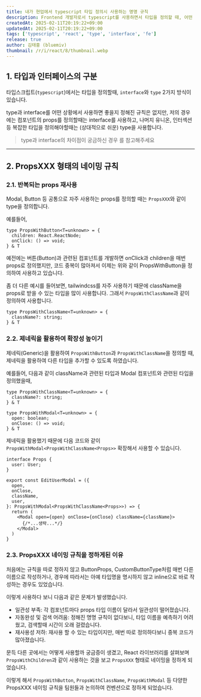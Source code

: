 ```yaml
---
title: 내가 현업에서 typescript 타입 정의시 사용하는 명명 규칙
description: Frontend 개발자로서 typescript를 사용하면서 타입을 정의할 때, 어떤 규칙을 사용하고 있는지에 대해 작성한 글입니다. 속해있는 팀과 개인 취향에 따라 다를 수 있으니 참고만 해주시면 좋겠습니다.
createdAt: 2025-02-11T20:19:22+09:00
updatedAt: 2025-02-11T20:19:22+09:00
tags: ['typescript', 'react', 'type', 'interface', 'fe']
release: true
author: 김태홍 (bluemiv)
thumbnail: /r/i/react/8/thumbnail.webp
---
```


## 1. 타입과 인터페이스의 구분

타입스크립트(`typescript`)에서는 타입을 정의할때, `interface`와 `type` 2가지 방식이 있습니다.

type과 interface를 어떤 상황에서 사용하면 좋을지 정해진 규칙은 없지만, 저의 경우에는 컴포넌트의 props를 정의할때는 interface를 사용하고, 나머지 유니온, 인터섹션 등 복잡한 타입을 정의해야할때는 (상대적으로 쉬운) type을 사용합니다.

> type과 interface의 차이점이 궁금하신 경우 []()를 참고해주세요

---

## 2. PropsXXX 형태의 네이밍 규칙

### 2.1. 반복되는 props 재사용

Modal, Button 등 공통으로 자주 사용하는 props를 정의할 때는 `PropsXXX`와 같이 type을 정의합니다.

예를들어,

```tsx
type PropsWithButton<T=unknown> = {
  children: React.ReactNode;
  onClick: () => void;
} & T
```

예전에는 버튼(Button)과 관련된 컴포넌트를 개발하면 onClick과 children을 매번 props로 정의했지만, 코드 중복이 많아져서 이제는 위와 같이 PropsWithButton을 정의하여 사용하고 있습니다.

좀 더 다른 예시를 들어보면, tailwindcss를 자주 사용하기 때문에 className을 props로 받을 수 있는 타입을 많이 사용합니다. 그래서 `PropsWithClassName`과 같이 정의하여 사용합니다.

```tsx
type PropsWithClassName<T=unknown> = {
  className?: string;
} & T
```

### 2.2. 제네릭을 활용하여 확장성 높이기

제네릭(Generic)을 활용하여 `PropsWithButton`과 `PropsWithClassName`을 정의할 때, 제네릭을 활용하여 다른 타입을 추가할 수 있도록 하였습니다.

예를들어, 다음과 같이 className과 관련된 타입과 Modal 컴포넌트와 관련된 타입을 정의했을때,

```tsx
type PropsWithClassName<T=unknown> = {
  className?: string;
} & T

type PropsWithModal<T=unknown> = {
  open: boolean;
  onClose: () => void;
} & T
```

제네릭을 활용했기 때문에 다음 코드와 같이 `PropsWithModal<PropsWithClassName<Props>>` 확장해서 사용할 수 있습니다.

```tsx {10}
interface Props {
  user: User;
}

export const EditUserModal = ({
  open,
  onClose,
  className,
  user,
}: PropsWithModal<PropsWithClassName<Props>>) => {
  return (
    <Modal open={open} onClose={onClose} className={className}>
      {/*...생략...*/}
    </Modal>
  )
}
```

### 2.3. PropsXXX 네이밍 규칙을 정하게된 이유

처음에는 규칙을 따로 정하지 않고 ButtonProps, CustomButtonType처럼 매번 다른 이름으로 작성하거나, 경우에 따라서는 아예 타입명을 명시하지 않고 inline으로 바로 작성하는 경우도 있었습니다.

이렇게 사용하다 보니 다음과 같은 문제가 발생했습니다.

- 일관성 부족: 각 컴포넌트마다 props 타입 이름이 달라서 일관성이 떨어졌습니다.
- 자동완성 및 검색 어려움: 정해진 명명 규칙이 없다보니, 타입 이름을 예측하기 어려웠고, 검색할때 시간이 오래 걸렸습니다.
- 재사용성 저하: 재사용 할 수 있는 타입이지만, 매번 따로 정의하다보니 중복 코드가 많아졌습니다.

문득 다른 곳에서는 어떻게 사용할까 궁금증이 생겼고, React 라이브러리를 살펴보며 `PropsWithChildren`과 같이 사용하는 것을 보고 `PropsXXX` 형태로 네이밍을 정하게 되었습니다.

이렇게 해서 `PropsWithButton`, `PropsWithClassName`, `PropsWithModal` 등 다양한 PropsXXX 네이밍 규칙을 팀원들과 논의하여 컨벤션으로 정하게 되었습니다.
